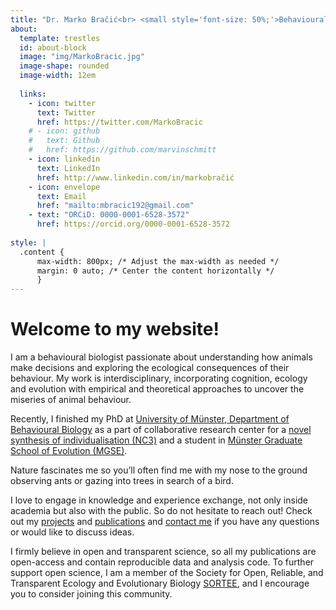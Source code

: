 ```yaml
---
title: "Dr. Marko Bračić<br> <small style='font-size: 50%;'>Behavioural biologist</small>"
about:
  template: trestles
  id: about-block
  image: "img/MarkoBracic.jpg"
  image-shape: rounded
  image-width: 12em
  
  links:
    - icon: twitter
      text: Twitter
      href: https://twitter.com/MarkoBracic
    # - icon: github
    #   text: Github
    #   href: https://github.com/marvinschmitt
    - icon: linkedin
      text: LinkedIn
      href: http://www.linkedin.com/in/markobračić
    - icon: envelope
      text: Email
      href: "mailto:mbracic192@gmail.com" 
    - text: "ORCiD: 0000-0001-6528-3572"
      href: https://orcid.org/0000-0001-6528-3572
      
style: |
  .content {
      max-width: 800px; /* Adjust the max-width as needed */
      margin: 0 auto; /* Center the content horizontally */
      }
---
```


# Welcome to my website!

I am a behavioural biologist passionate about understanding how animals make decisions and exploring the ecological consequences of their behaviour. My work is interdisciplinary, incorporating cognition, ecology and evolution with empirical and theoretical approaches to uncover the miseries of animal behaviour. 

Recently, I finished my PhD at [University of Münster, Department of Behavioural Biology](https://www.uni-muenster.de/Biologie.NeuroVer/Verhaltensbiologie/en/Team/index.html) as a part of collaborative research center for a [novel synthesis of individualisation (NC3)](https://www.uni-bielefeld.de/fakultaeten/biologie/forschung/verbuende/sfb_nc3/about/index.xml) and a student in [Münster Graduate School of Evolution (MGSE)](https://www.uni-muenster.de/Evolution/mgse/people/markobracic.html).

Nature fascinates me so you'll often find me with my nose to the ground observing ants or gazing into trees in search of a bird.

I love to engage in knowledge and experience exchange, not only inside academia but also with the public. So do not hesitate to reach out! Check out my [projects](projects/) and [publications](publications/) and [contact me](mailto:mbracic192@gmail.com) if you have any questions or would like to discuss ideas. 

I firmly believe in open and transparent science, so all my publications are open-access and contain reproducible data and analysis code. To further support open science, I am a member of the Society for Open, Reliable, and Transparent Ecology and Evolutionary Biology [SORTEE](https://www.sortee.org/), and I encourage you to consider joining this community.